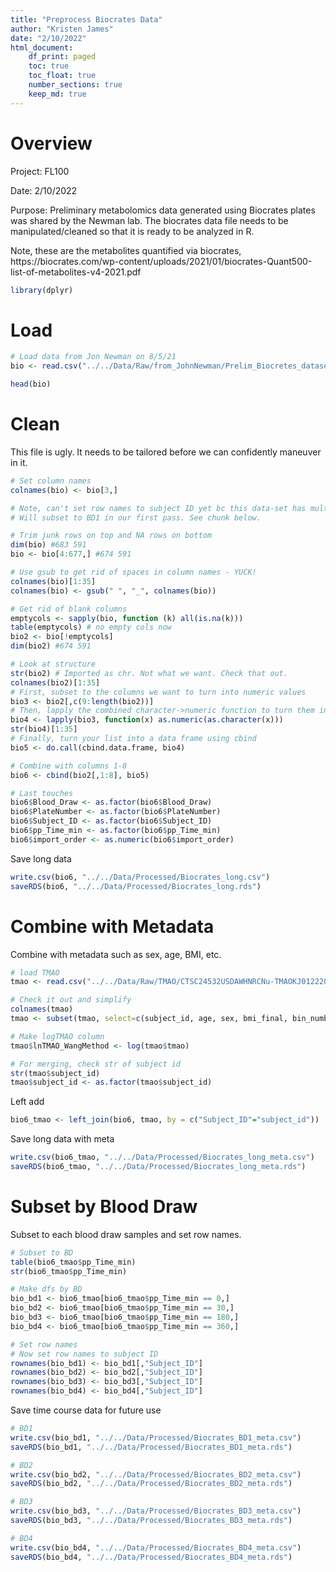 ```yaml
---
title: "Preprocess Biocrates Data"
author: "Kristen James"
date: "2/10/2022"
html_document:
    df_print: paged
    toc: true
    toc_float: true
    number_sections: true
    keep_md: true
---
```


# Overview 

Project: FL100

Date: 2/10/2022

Purpose: Preliminary metabolomics data generated using Biocrates plates was shared by the Newman lab. The biocrates data file needs to be manipulated/cleaned so that it is ready to be analyzed in R.

Note, these are the metabolites quantified via biocrates, https://biocrates.com/wp-content/uploads/2021/01/biocrates-Quant500-list-of-metabolites-v4-2021.pdf 

```r
library(dplyr)
```

# Load 

```r
# Load data from Jon Newman on 8/5/21
bio <- read.csv("../../Data/Raw/from_JohnNewman/Prelim_Biocretes_dataset_v3_corrected_PPTime.csv", na.strings=c(""," ","NA"))

head(bio)
```

# Clean 

This file is ugly. It needs to be tailored before we can confidently maneuver in it. 

```r
# Set column names
colnames(bio) <- bio[3,]

# Note, can't set row names to subject ID yet bc this data-set has multiple blood draws/person so IDs aren't unique. 
# Will subset to BD1 in our first pass. See chunk below.

# Trim junk rows on top and NA rows on bottom
dim(bio) #683 591
bio <- bio[4:677,] #674 591

# Use gsub to get rid of spaces in column names - YUCK!
colnames(bio)[1:35]
colnames(bio) <- gsub(" ", "_", colnames(bio))

# Get rid of blank columns
emptycols <- sapply(bio, function (k) all(is.na(k)))
table(emptycols) # no empty cols now
bio2 <- bio[!emptycols]
dim(bio2) #674 591

# Look at structure
str(bio2) # Imported as chr. Not what we want. Check that out.
colnames(bio2)[1:35]
# First, subset to the columns we want to turn into numeric values
bio3 <- bio2[,c(9:length(bio2))]
# Then, lapply the combined character->numeric function to turn them into numbers
bio4 <- lapply(bio3, function(x) as.numeric(as.character(x)))
str(bio4)[1:35]
# Finally, turn your list into a data frame using cbind
bio5 <- do.call(cbind.data.frame, bio4)

# Combine with columns 1-8
bio6 <- cbind(bio2[,1:8], bio5)

# Last touches
bio6$Blood_Draw <- as.factor(bio6$Blood_Draw)
bio6$PlateNumber <- as.factor(bio6$PlateNumber)
bio6$Subject_ID <- as.factor(bio6$Subject_ID)
bio6$pp_Time_min <- as.factor(bio6$pp_Time_min)
bio6$import_order <- as.numeric(bio6$import_order)
```

Save long data
```r
write.csv(bio6, "../../Data/Processed/Biocrates_long.csv")
saveRDS(bio6, "../../Data/Processed/Biocrates_long.rds")
```

# Combine with Metadata 

Combine with metadata such as sex, age, BMI, etc. 

```r
# load TMAO
tmao <- read.csv("../../Data/Raw/TMAO/CTSC24532USDAWHNRCNu-TMAOKJ012220_DATA_2020-07-15_0915_NAedited.csv")

# Check it out and simplify
colnames(tmao)
tmao <- subset(tmao, select=c(subject_id, age, sex, bmi_final, bin_number, endo_ln_rhi, endo_al, cystatinc_bd1, tmao, betaine, choline, carnitine, phosphocholine, creatinine, tnfa_bd1))

# Make logTMAO column
tmao$lnTMAO_WangMethod <- log(tmao$tmao)

# For merging, check str of subject id
str(tmao$subject_id)
tmao$subject_id <- as.factor(tmao$subject_id)

```

Left add
```r
bio6_tmao <- left_join(bio6, tmao, by = c("Subject_ID"="subject_id"))
```

Save long data with meta
```r
write.csv(bio6_tmao, "../../Data/Processed/Biocrates_long_meta.csv")
saveRDS(bio6_tmao, "../../Data/Processed/Biocrates_long_meta.rds")
```

# Subset by Blood Draw

Subset to each blood draw samples and set row names.
```r
# Subset to BD
table(bio6_tmao$pp_Time_min)
str(bio6_tmao$pp_Time_min)

# Make dfs by BD
bio_bd1 <- bio6_tmao[bio6_tmao$pp_Time_min == 0,]
bio_bd2 <- bio6_tmao[bio6_tmao$pp_Time_min == 30,]
bio_bd3 <- bio6_tmao[bio6_tmao$pp_Time_min == 180,]
bio_bd4 <- bio6_tmao[bio6_tmao$pp_Time_min == 360,]

# Set row names
# Now set row names to subject ID
rownames(bio_bd1) <- bio_bd1[,"Subject_ID"]
rownames(bio_bd2) <- bio_bd2[,"Subject_ID"]
rownames(bio_bd3) <- bio_bd3[,"Subject_ID"]
rownames(bio_bd4) <- bio_bd4[,"Subject_ID"]
```

Save time course data for future use
```r
# BD1
write.csv(bio_bd1, "../../Data/Processed/Biocrates_BD1_meta.csv")
saveRDS(bio_bd1, "../../Data/Processed/Biocrates_BD1_meta.rds")

# BD2
write.csv(bio_bd2, "../../Data/Processed/Biocrates_BD2_meta.csv")
saveRDS(bio_bd2, "../../Data/Processed/Biocrates_BD2_meta.rds")

# BD3
write.csv(bio_bd3, "../../Data/Processed/Biocrates_BD3_meta.csv")
saveRDS(bio_bd3, "../../Data/Processed/Biocrates_BD3_meta.rds")

# BD4
write.csv(bio_bd4, "../../Data/Processed/Biocrates_BD4_meta.csv")
saveRDS(bio_bd4, "../../Data/Processed/Biocrates_BD4_meta.rds")

```

